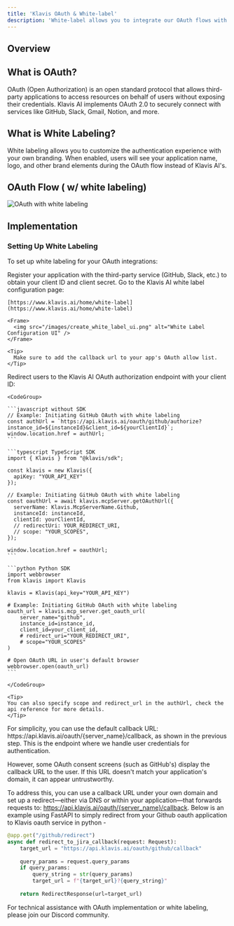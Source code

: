 ```yaml
---
title: 'Klavis OAuth & White-label'
description: 'White-label allows you to integrate our OAuth flows with your own branding and custom OAuth applications'
---
```




## Overview

## What is OAuth?

OAuth (Open Authorization) is an open standard protocol that allows third-party applications to access resources on behalf of users without exposing their credentials. Klavis AI implements OAuth 2.0 to securely connect with services like GitHub, Slack, Gmail, Notion, and more.

## What is White Labeling?

White labeling allows you to customize the authentication experience with your own branding. When enabled, users will see your application name, logo, and other brand elements during the OAuth flow instead of Klavis AI's.

## OAuth Flow ( w/ white labeling)

![OAuth with white labeling](/images/white-labeling.png)


## Implementation

### Setting Up White Labeling

To set up white labeling for your OAuth integrations:

<Steps>
  <Step title="Register Your Application">
    Register your application with the third-party service (GitHub, Slack, etc.) to obtain your client ID and client secret.
  </Step>
  <Step title="Configure White Labeling in Klavis AI">
    Go to the Klavis AI white label configuration page:
    
    [https://www.klavis.ai/home/white-label](https://www.klavis.ai/home/white-label)
    
    <Frame>
      <img src="/images/create_white_label_ui.png" alt="White Label Configuration UI" />
    </Frame>
    
    <Tip>
      Make sure to add the callback url to your app's OAuth allow list.
    </Tip>
  </Step>
  <Step title="Implement OAuth Authorization">
    Redirect users to the Klavis AI OAuth authorization endpoint with your client ID:
    
    <CodeGroup>
    
    ```javascript without SDK
    // Example: Initiating GitHub OAuth with white labeling
    const authUrl = `https://api.klavis.ai/oauth/github/authorize?instance_id=${instanceId}&client_id=${yourClientId}`;
    window.location.href = authUrl;
    ```
    
    ```typescript TypeScript SDK
    import { Klavis } from "@klavis/sdk";
    
    const klavis = new Klavis({
      apiKey: "YOUR_API_KEY"
    });
    
    // Example: Initiating GitHub OAuth with white labeling
    const oauthUrl = await klavis.mcpServer.getOAuthUrl({
      serverName: Klavis.McpServerName.Github,
      instanceId: instanceId,
      clientId: yourClientId,
      // redirectUri: YOUR_REDIRECT_URI,
      // scope: "YOUR_SCOPES", 
    });
    
    window.location.href = oauthUrl;
    ```
    
    ```python Python SDK
    import webbrowser
    from klavis import Klavis
    
    klavis = Klavis(api_key="YOUR_API_KEY")
    
    # Example: Initiating GitHub OAuth with white labeling
    oauth_url = klavis.mcp_server.get_oauth_url(
        server_name="github",
        instance_id=instance_id,
        client_id=your_client_id,
        # redirect_uri="YOUR_REDIRECT_URI",
        # scope="YOUR_SCOPES"
    )
    
    # Open OAuth URL in user's default browser
    webbrowser.open(oauth_url)
    ```
    
    </CodeGroup>
    
    <Tip>
    You can also specify scope and redirect_url in the authUrl, check the api reference for more details.
    </Tip>
  </Step>
  <Step title="(Optional) Add Your Own Callback URL">
    For simplicity, you can use the default callback URL: https://api.klavis.ai/oauth/{server_name}/callback,
as shown in the previous step. This is the endpoint where we handle user credentials for authentication.

However, some OAuth consent screens (such as GitHub's) display the callback URL to the user. If this URL doesn't match your application's domain, it can appear untrustworthy.

To address this, you can use a callback URL under your own domain and set up a redirect—either via DNS or within your application—that forwards requests to:
https://api.klavis.ai/oauth/{server_name}/callback. Below is an example using FastAPI to simply redirect from your Github oauth application to Klavis oauth service in python - 

```python
@app.get("/github/redirect")
async def redirect_to_jira_callback(request: Request):
    target_url = "https://api.klavis.ai/oauth/github/callback"
    
    query_params = request.query_params
    if query_params:
        query_string = str(query_params)
        target_url = f"{target_url}?{query_string}"
        
    return RedirectResponse(url=target_url)
```

  </Step>

</Steps>

For technical assistance with OAuth implementation or white labeling, please join our Discord community.
